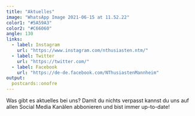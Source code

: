 ```yaml
---
title: "Aktuelles"
image: "WhatsApp Image 2021-06-15 at 11.52.22"
color1: "#5A59A3"
color2: "#C66060"
angle: 130
links:
  - label: Instagram
    url: "https://www.instagram.com/nthusiasten.ntm/"
  - label: Twitter
    url: "https://twitter.com/"
  - label: Facebook
    url: "https://de-de.facebook.com/NThusiastenMannheim"
output:
  postcards::onofre
---
```

 
Was gibt es aktuelles bei uns? Damit du nichts verpasst kannst du uns auf allen Social Media Kanälen abbonieren und bist immer up-to-date!
